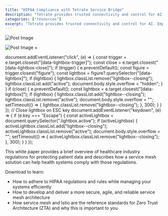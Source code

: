 ```yaml
---
title: "HIPAA Compliance with Tetrate Service Bridge"
description: "Tetrate provides trusted connectivity and control for AI. Empower developers while safeguarding the business. Built atop the proven Envoy proxy & Envoy AI Gateway."
categories: ["resources"]
excerpt: "Tetrate provides trusted connectivity and control for AI. Empower developers while safeguarding the business. Built atop the proven Envoy proxy & Envoy AI Gateway."
---
```


![Post Image](/.netlify/images?url=_astro%2FHIPAA-Compliance-with-Tetrate-Service-Bridge-Cover.BnB-1u6t.webp&w=816&h=1076&q=100)

![Post Image](/.netlify/images?url=_astro%2FHIPAA-Compliance-with-Tetrate-Service-Bridge-Cover.BnB-1u6t.webp&w=816&h=1076&q=100) ×

document.addEventListener("click", (e) => { const trigger = e.target.closest("\[data-lightbox-trigger\]"); const close = e.target.closest("\[data-lightbox-close\]"); if (trigger) { e.preventDefault(); const figure = trigger.closest("figure"); const lightbox = figure?.querySelector("\[data-lightbox\]"); if (lightbox) { lightbox.classList.remove("lightbox--closing"); lightbox.classList.add("active"); document.body.style.overflow = "hidden"; } } if (close) { e.preventDefault(); const lightbox = e.target.closest("\[data-lightbox\]"); if (lightbox) { lightbox.classList.add("lightbox--closing"); lightbox.classList.remove("active"); document.body.style.overflow = ""; setTimeout(() => { lightbox.classList.remove("lightbox--closing"); }, 300); } } }); // Close lightbox on ESC key document.addEventListener("keydown", (e) => { if (e.key === "Escape") { const activeLightbox = document.querySelector(".lightbox.active"); if (activeLightbox) { activeLightbox.classList.add("lightbox--closing"); activeLightbox.classList.remove("active"); document.body.style.overflow = ""; setTimeout(() => { activeLightbox.classList.remove("lightbox--closing"); }, 300); } } });

This white paper provides a brief overview of healthcare industry regulations for protecting patient data and describes how a service mesh solution can help health systems comply with those regulations.

Download to learn:

*   How to adhere to HIPAA regulations and rules while managing your systems efficiently
*   How to develop and deliver a more secure, agile, and reliable service mesh architecture
*   How service mesh and Istio are the reference standards for Zero Trust Architecture (ZTA) and why this is important to you